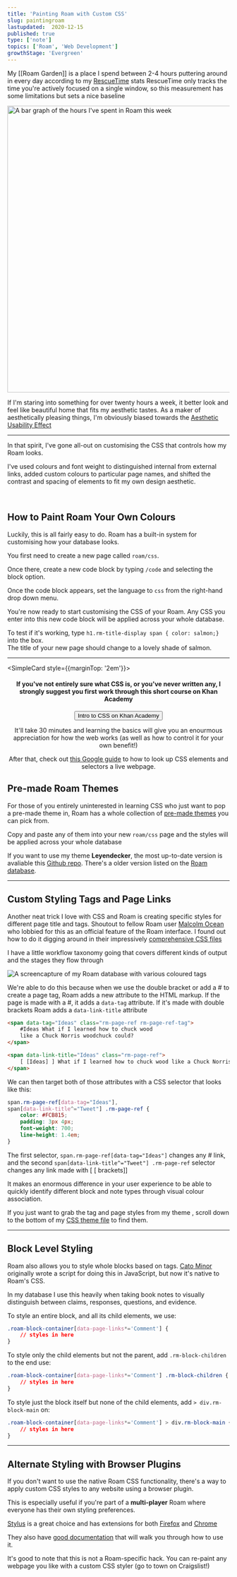 ```yaml
---
title: 'Painting Roam with Custom CSS'
slug: paintingroam
lastupdated:  2020-12-15
published: true
type: ['note']
topics: ['Roam', 'Web Development']
growthStage: 'Evergreen'
---
```


My [[Roam Garden]] is a place I spend between 2-4 hours puttering around in every day according to my <a href="https://www.rescuetime.com/">RescueTime</a> stats <Footnote idName={1}>RescueTime only tracks the time you're actively focused on a single window, so this measurement has some limitations but sets a nice baseline</Footnote>

<Image width="650px" alt="A bar graph of the hours I've spent in Roam this week" src="https://res.cloudinary.com/dg3gyk0gu/image/upload/c_scale,w_660/v1590188743/maggieappleton.com/notes/roamhours.png" />

<p>If I'm staring into something for over twenty hours a week, it better look and feel like beautiful home that fits my aesthetic tastes. <Footnote idName={2}>As a maker of aesthetically pleasing things, I'm obviously biased towards the  <a href="https://en.wikipedia.org/wiki/Aesthetic%E2%80%93usability_effect">Aesthetic Usability Effect</a></Footnote></p>

---

In that spirit, I've gone all-out on customising the CSS that controls how my Roam looks.

I've used colours and font weight to distinguished internal from external links, added custom colours to particular page names, and shifted the contrast and spacing of elements to fit my own design aesthetic.

<ImageFrame alt="A screen capture of my visual styling system in Roam" src="https://res.cloudinary.com/dg3gyk0gu/image/upload/c_scale,w_1720/v1590188713/maggieappleton.com/notes/roam_theme_maggie.png" />

<br />

<h2>How to Paint Roam Your Own Colours</h2>

<p>Luckily, this is all fairly easy to do. Roam has a built-in system for customising how your database looks.</p>

You first need to create a new page called `roam/css`.

<ImageFrame alt="The roam search bar with roam/css entered" src="https://res.cloudinary.com/dg3gyk0gu/image/upload/c_scale,f_auto,q_100,w_1200/v1607173029/maggieappleton.com/notes/roam-garden/Screenshot_2020-12-05_at_12.47.43.png" />

Once there, create a new code block by typing `/code` and selecting the block option.

<ImageFrame alt="Entering /code into the empty page" src="https://res.cloudinary.com/dg3gyk0gu/image/upload/c_scale,f_auto,q_100,w_1200/v1607173035/maggieappleton.com/notes/roam-garden/Screenshot_2020-12-05_at_12.48.46.png" />

Once the code block appears, set the language to `css` from the right-hand drop down menu.

<ImageFrame alt="Selecting the code option from the code block dropdown menu" src="https://res.cloudinary.com/dg3gyk0gu/image/upload/c_scale,f_auto,q_100,w_1200/v1607173038/maggieappleton.com/notes/roam-garden/Screenshot_2020-12-05_at_12.48.56.png" />

You're now ready to start customising the CSS of your Roam. Any CSS you enter into this new code block will be applied across your whole database.

To test if it's working, type `h1.rm-title-display span { color: salmon;}` into the box.  
The title of your new page should change to a lovely shade of salmon.

<ImageFrame alt="The page title changing to the colour salmon" src="https://res.cloudinary.com/dg3gyk0gu/image/upload/c_scale,f_auto,q_100,w_1200/v1607173750/maggieappleton.com/notes/roam-garden/Screenshot_2020-12-05_at_13.09.01.png" />


---

<SimpleCard style={{marginTop: '2em'}}>

<Center>

#### If you've not entirely sure what CSS is, or you've never written any, I strongly suggest you first work through this short course on Khan Academy

<p><a noTip href="https://www.khanacademy.org/computing/computer-programming/html-css/intro-to-css/pt/css-basics"><button style={{marginTop: '0.2em'}}>Intro to CSS on Khan Academy</button> </a></p>

<p>It'll take 30 minutes and learning the basics will give you an enourmous appreciation for how the web works (as well as how to control it for your own benefit!)</p>

<p>After that, check out <a href="https://developers.google.com/web/tools/chrome-devtools/css">this Google guide</a> to how to look up CSS elements and selectors a live webpage.</p>

</Center>

</SimpleCard>

## Pre-made Roam Themes

For those of you entirely uninterested in learning CSS who just want to pop a pre-made theme in, Roam has a whole collection of [pre-made themes](https://roamresearch.com/#/app/help/page/fJRcVITNY) you can pick from.

Copy and paste any of them into your new `roam/css` page and the styles will be applied across your whole database

If you want to use my theme **Leyendecker**, the most up-to-date version is avaliable this [Github repo](https://github.com/theianjones/roam-research-themes/blob/master/leyendecker.css). There's a older version listed on the [Roam database](https://roamresearch.com/#/app/help/page/fJRcVITNY).


---

## Custom Styling Tags and Page Links

Another neat trick I love with CSS and Roam is creating specific styles for different page title and tags. <Footnote idName={3}>Shoutout to fellow Roam user <a href="https://malcolmocean.com/">Malcolm Ocean</a> who lobbied for this as an official feature of the Roam interface. I found out how to do it digging around in their impressively <a href="https://gist.github.com/malcolmocean/03d777a1c8f89be8c98e3d89d6821607">comprehensive CSS files</a></Footnote>

I have a little workflow taxonomy going that covers different kinds of output and the stages they flow through

<Image alt="A screencapture of my Roam database with various coloured tags" src="https://res.cloudinary.com/dg3gyk0gu/image/upload/c_scale,w_1457/v1590193543/maggieappleton.com/notes/datatags.png" />


We're able to do this because when we use the double bracket or add a # to create a page tag, Roam adds a new attribute to the HTML markup. If the page is made with a #, it adds a `data-tag` attribute. If it's made with double brackets Roam adds a `data-link-title` attribute


```html
<span data-tag="Ideas" class="rm-page-ref rm-page-ref-tag">  
    #Ideas What if I learned how to chuck wood
    like a Chuck Norris woodchuck could? 
</span>

<span data-link-title="Ideas" class="rm-page-ref">  
    [ [Ideas] ] What if I learned how to chuck wood like a Chuck Norris woodchuck could? 
</span>
```

We can then target both of those attributes  with a CSS selector that looks like this:

```css
span.rm-page-ref[data-tag="Ideas"],
span[data-link-title^="Tweet"] .rm-page-ref {
    color: #FCB815;
    padding: 3px 4px;
    font-weight: 700;
    line-height: 1.4em;
}
```

The first selector, `span.rm-page-ref[data-tag="Ideas"]` changes any # link, and the second `span[data-link-title^="Tweet"] .rm-page-ref` selector changes any link made with [ [ brackets]]

It makes an enormous difference in your user experience to be able to quickly identify different block and note types through visual colour association.

If you just want to grab the tag and page styles from my theme , scroll down to the bottom of my <a href="https://github.com/theianjones/roam-research-themes/blob/master/leyendecker.css">CSS theme file</a> to find them.

---

## Block Level Styling

Roam also allows you to style whole blocks based on tags. <Footnote idName={4}>[Cato Minor](https://twitter.com/catominor3?lang=en) originally wrote a script for doing this in JavaScript, but now it's native to Roam's CSS.</Footnote>

In my database I use this heavily when taking book notes to visually distinguish between claims, responses, questions, and evidence.

To style an entire block, and all its child elements, we use:

```css
.roam-block-container[data-page-links*='Comment'] {
    // styles in here
}
```

To style only the child elements but not the parent, add `.rm-block-children` to the end use:

```css
.roam-block-container[data-page-links*='Comment'] .rm-block-children {
    // styles in here
}
```

To style just the block itself but none of the child elements, add `> div.rm-block-main` on:

```css
.roam-block-container[data-page-links*='Comment'] > div.rm-block-main {
    // styles in here
}
```

---


## Alternate Styling with Browser Plugins

If you don't want to use the native Roam CSS functionality, there's a way to apply custom CSS styles to any website using a browser plugin.

This is especially useful if you're part of a **multi-player** Roam where everyone has their own styling preferences.

<p><a href="https://github.com/openstyles/stylus/">Stylus</a> is a great choice and has extensions for both <a href="https://addons.mozilla.org/en-GB/firefox/addon/styl-us/">Firefox</a> and <a href="https://chrome.google.com/webstore/detail/stylus/clngdbkpkpeebahjckkjfobafhncgmne?hl=en">Chrome</a></p>

<ImageFrame alt="A screen capture of the stylus interface" src="https://res.cloudinary.com/dg3gyk0gu/image/upload/c_scale,w_1720/v1590188865/maggieappleton.com/notes/stylus.png" />

They also have <a href="https://github.com/openstyles/stylus/wiki/Editor">good documentation</a> that will walk you through how to use it.

It's good to note that this is not a Roam-specific hack.  You can re-paint any webpage you like with a custom CSS styler (go to town on Craigslist!)

